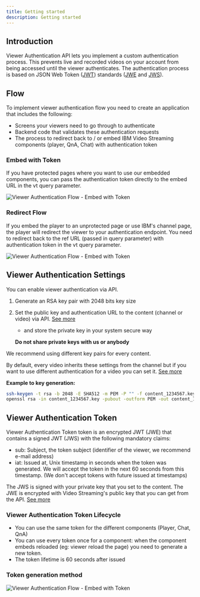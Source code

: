 ```yaml
---
title: Getting started
description: Getting started
---
```


## Introduction

Viewer Authentication API lets you implement a custom authentication process. This prevents live and recorded videos on your account from being accessed until the viewer authenticates. 
The authentication process is based on JSON Web Token ([JWT](https://datatracker.ietf.org/doc/html/rfc7519)) standards ([JWE](https://datatracker.ietf.org/doc/html/rfc7516) and [JWS](https://datatracker.ietf.org/doc/html/rfc7515)).

## Flow

To implement viewer authentication flow you need to create an application that includes the following:

* Screens your viewers need to go through to authenticate
* Backend code that validates these authentication requests
* The process to redirect back to / or embed IBM Video Streaming components (player, QnA, Chat) with authentication token

### Embed with Token

If you have protected pages where you want to use our embedded components, you can pass the authentication token directly to the embed URL in the vt query parameter.

<Row className="image-card-group">
  <Column noGutterSm>

![Viewer Authentication Flow - Embed with Token](/static-content/viewer-auth-embed-with-token@2x.png)

</Column>
</Row>

### Redirect Flow

If you embed the player to an unprotected page or use IBM's channel page, the player will redirect the viewer to your authentication endpoint. You need to redirect back to the ref URL (passed in query parameter) with authentication token in the vt query parameter.

<Row className="image-card-group">
  <Column noGutterSm>

![Viewer Authentication Flow - Embed with Token](/static-content/viewer-auth-redirect-flow@2x.png)

</Column>
</Row>

## Viewer Authentication Settings

You can enable viewer authentication via API.

1. Generate an RSA key pair with 2048 bits key size
1. Set the public key and authentication URL to the content (channel or video) via API. [See more](/viewer-authentication-api-v2-settings-api#set-viewer-authentication-parameters-for-a-channel)
    * and store the private key in your system secure way

    <InlineNotification kind="warning">

    **Do not share private keys with us or anybody**

    </InlineNotification>

We recommend using different key pairs for every content.

By default, every video inherits these settings from the channel but if you want to use different authentication for a video you can set it. [See more](/viewer-authentication-api-v2-settings-api#set-viewer-authentication-for-a-video)

**Example to key generation:**
```bash
ssh-keygen -t rsa -b 2048 -E SHA512 -m PEM -P "" -f content_1234567.key
openssl rsa -in content_1234567.key -pubout -outform PEM -out content_1234567.key.pub
```

## Viewer Authentication Token

Viewer Authentication Token token is an encrypted JWT (JWE) that contains a signed JWT (JWS) with the following mandatory claims:

* sub: Subject, the token subject (identifier of the viewer, we recommend e-mail address)
* iat: Issued at, Unix timestamp in seconds when the token was generated. We will accept the token in the next 60 seconds from this timestamp. (We don't accept tokens with future issued at timestamps)

The JWS is signed with your private key that you set to the content. The JWE is encrypted with Video Streaming's public key that you can get from the API. [See more](/viewer-authentication-api-v2-settings-api#get-ibm-video-streaming-public-key)

### Viewer Authentication Token Lifecycle

* You can use the same token for the different components (Player, Chat, QnA)
* You can use every token once for a component: when the component embeds reloaded (eg: viewer reload the page) you need to generate a new token.
* The token lifetime is 60 seconds after issued

### Token generation method

<Row className="image-card-group">
<Column colMd={12} colLg={10} colXl={8} colMax={8} noGutterSm>

![Viewer Authentication Flow - Embed with Token](/static-content/viewer-auth-token-generation@2x.png)

</Column>
</Row>
